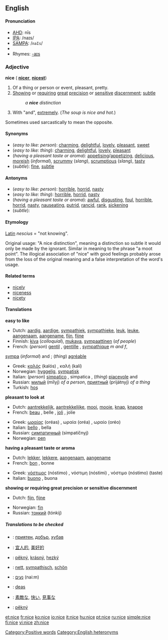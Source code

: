 {{see|Nice}}
==English==

====Pronunciation====
*[[AHD]]: nīs
*[[IPA]]: /naɪs/
*[[SAMPA]]: /<tt>naIs</tt>/
*{{audio|en-us-nice.ogg|Audio (US)}}
*Rhymes: [[Rhymes:English:-aɪs|-aɪs]]

===Adjective===
'''nice''' ({{compar}} '''[[nicer]]''', {{superl}} '''[[nicest]]''')

#Of a thing or person or event, pleasant, pretty.
#[[show|Showing]] or [[require|requiring]] [[great]] [[precision]] or [[sensitive]] [[discern]]ment; [[subtle]]
#:''a '''nice''' distinction''
# {{colloquial}} With "and", [[extremely]]. (''The soup is nice and hot.'')

Sometimes used sarcastically to mean the opposite.

====Synonyms====
*(''easy to like: person''): [[charming]], [[delightful]], [[lovely]], [[pleasant]], [[sweet]]
*(''easy to like: thing''): [[charming]], [[delightful]], [[lovely]], [[pleasant]]
*(''having a pleasant taste or aroma''): [[appetising]]/[[appetizing]], [[delicious]], [[moreish]] (''informal''), [[scrummy]] (''slang''), [[scrumptious]] (''slang''), [[tasty]]
*(''subtle''): [[fine]], [[subtle]]

====Antonyms====
*(''easy to like: person''): [[horrible]], [[horrid]], [[nasty]]
*(''easy to like: thing''): [[horrible]], [[horrid]], [[nasty]]
*(''having a pleasant taste or aroma''): [[awful]], [[disgusting]], [[foul]], [[horrible]], [[horrid]], [[nasty]], [[nauseating]], [[putrid]], [[rancid]], [[rank]], [[sickening]]
*(''subtle''):

====Etymology====
[[Latin]] ''nescius'' = "not knowing".

Original usage: "A nice distinction", meaning a distinction so subtle it would only be made by the ignorant. Similar in meaning to the phrase "a moot point". The illogical association of "nice" with good feelings probably arose from the loss of the original meaning and a false interpretation of the word's usage.

====Related terms====
*[[nicely]]
*[[niceness]]
*[[nicety]]

====Translations====
'''easy to like'''
{{top}}
*Dutch: [[aardig]], [[aardige]], [[sympathiek]], [[sympathieke]], [[leuk]], [[leuke]], [[aangenaam]], [[aangename]], [[fijn]], [[fijne]]
*Finnish: [[kiva#Finnish|kiva]] (''colloquial''), [[mukava]], [[sympaattinen]] (''of people'')
*French: (''person'') [[gentil]] {{m}}, [[gentille]] {{f}}, [[sympathique]] ''m and f'', 
[[sympa]] (''informal'') {{m}} and {{f}}; (''thing'') [[agréable]]
{{mid}}
*Greek: [[καλός]] (kalós) {{m}}, καλή (kalí) {{f}}
*Norwegian: [[hyggelig]], [[sympatisk]]
*Italian: (''person'') [[simpatico]] {{m}}, simpatica {{f}}, (''thing'') [[piacevole]] {{m}} and {{f}}
*Russian: [[милый]] (mílyj) ''of a person'', [[приятный]] (prijátnyj) ''of a thing''
*Turkish: [[hoş]]
{{bottom}}

'''pleasant to look at'''
{{top}}
*Dutch: [[aantrekkelijk]], [[aantrekkelijke]], [[mooi]], [[mooie]], [[knap]], [[knappe]]
*French: [[beau]] {{m}}, belle {{f}}, [[joli]] {{m}}, jolie {{f}}
{{mid}}
*Greek: [[ωραίας]] (oréas) {{m}}, ωραία (oréa) {{f}}, ωραίο (oréo) {{n}}
*Italian: [[bello]] {{m}}, bella {{f}}
*Russian: [[симпатичный]] (simpatíčnyj)
*Norwegian: [[pen]]
{{bottom}}

'''having a pleasant taste or aroma'''
{{top}}
*Dutch: [[lekker]], [[lekkere]], [[aangenaam]], [[aangename]]
*French: [[bon]] {{m}}, bonne {{f}}
{{mid}}
*Greek: [[νόστιμος]] (nóstimo) {{m}}, νόστιμη (nóstimi) {{f}}, νόστιμο (nóstimo) {{n}} (taste)
*Italian: [[buono]] {{m}}, buona {{f}}
{{bottom}}

'''showing or requiring great precision or sensitive discernment'''
{{top}}
*Dutch: [[fijn]], [[fijne]]
{{mid}}
*Norwegian: [[fin]]
*Russian: [[тонкий]] (tónkij)
{{bottom}}

=====Translations to be checked=====
<!--Remove this section once all of the translations below have been moved into the tables above.-->
{{checktrans}}

*{{ttbc|Bulgarian}}: [[приятен]], [[добър]], [[хубав]]
*{{ttbc|Chinese}}: [[宜人的]], [[美好的]]
*{{ttbc|Czech}}: [[pěkný]], [[krásný]], [[hezký]]
*{{ttbc|German}}: [[nett]], [[sympathisch]], [[schön]]
*{{ttbc|Hebrew}}: [[נעים]] (nai:m)
*{{ttbc|Irish}}: [[deas]]
*{{ttbc|Japanese}}: [[素敵な]], [[快い]], [[見事な]]
*{{ttbc|Slovak}}: [[pěkný]]

[[Category:Positive words]]
[[Category:English heteronyms]]

[[et:nice]]
[[fr:nice]]
[[ko:nice]]
[[io:nice]]
[[it:nice]]
[[hu:nice]]
[[pt:nice]]
[[ru:nice]]
[[simple:nice]]
[[fi:nice]]
[[vi:nice]]
[[zh:nice]]